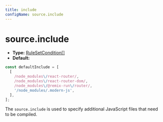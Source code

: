 ```yaml
---
title: include
configName: source.include
---
```


# source.include

- **Type:** [RuleSetCondition[]](https://rspack.dev/config/module#condition)
- **Default:**

```ts
const defaultInclude = [
  [
    /node_modules\/react-router/,
    /node_modules\/react-router-dom/,
    /node_modules\/@remix-run\/router/,
    '/node_modules/.modern-js',
  ],
];
```

The `source.include` is used to specify additional JavaScript files that need to be compiled.


<RsbuildConfig configName="source.include" />
